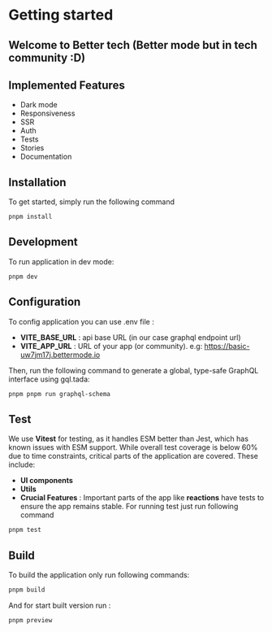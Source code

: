 # Getting started

## Welcome to Better tech (Better mode but in tech community :D)

## Implemented Features
- Dark mode
- Responsiveness
- SSR
- Auth
- Tests
- Stories
- Documentation


## Installation

To get started, simply run the following command
```bash
pnpm install
```

## Development

To run application in dev mode:
```bash
pnpm dev
```


## Configuration
To config application you can use .env file :

- **VITE_BASE_URL** : api base URL (in our case graphql endpoint url)
- **VITE_APP_URL** : URL of your app (or community). e.g: https://basic-uw7jm17j.bettermode.io

Then, run the following command to generate a global, type-safe GraphQL interface using gql.tada:
```bash
pnpm pnpm run graphql-schema
```

## Test
We use **Vitest** for testing, as it handles ESM better than Jest, which has known issues with ESM support.
While overall test coverage is below 60% due to time constraints, critical parts of the application are covered. These include:
   - **UI components**
   - **Utils**
   - **Crucial Features** : Important parts of the app like **reactions** have tests to ensure the app remains stable.
For running test just run following command
```bash
pnpm test
```

## Build

To build the application only run following commands:
```bash
pnpm build
```

And for start built version run :
```bash
pnpm preview
```
